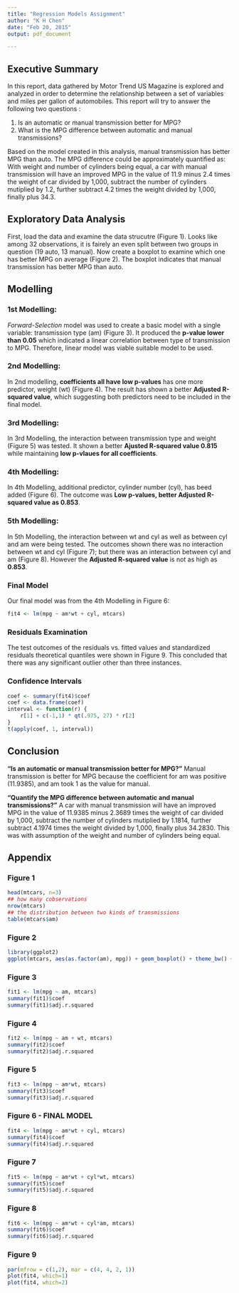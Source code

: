 ```yaml
---
title: "Regression Models Assignment"
author: "K H Chen"
date: "Feb 20, 2015"
output: pdf_document

---
```

## Executive Summary  

In this report, data gathered by Motor Trend US Magazine is explored and analyzed in order to determine the relationship between a set of variables and miles per gallon of automobiles. This report will try to  answer the following two questions :
  
  1) Is an automatic or manual transmission better for MPG?
  2) What is the MPG difference between automatic and manual transmissions?  

Based on the model created in this analysis, manual transmission has better MPG than auto. The MPG difference could be approximately quantified as: With weight and number of cylinders being equal, a car with manual transmission will have an improved MPG in the value of 11.9 minus 2.4 times the weight of car divided by 1,000, subtract the number of cylinders mutiplied by 1.2, further subtract 4.2 times the weight divided by 1,000, finally plus 34.3.  


## Exploratory Data Analysis  

First, load the data and examine the data strucutre (Figure 1). Looks like among 32 observations, it is fairely an even split between two groups in question (19 auto, 13 manual). Now create a boxplot to examine which one has better MPG on average (Figure 2). The boxplot indicates that manual transmission has better MPG than auto.    

## Modelling

### 1st Modelling: 
*Forward-Selection* model was used to create a basic model with a single variable: transmission type (am) (Figure 3). It produced the **p-value lower than 0.05** which indicated a linear correlation between type of transmission to MPG.  Therefore, linear model was viable suitable model to be used.

### 2nd Modelling:
In 2nd modelling, **coefficients all have low p-values** has one more predictor, weight (wt) (Figure 4). The result has shown a better **Adjusted R-squared value**, which suggesting both predictors need to be included in the final model.  

### 3rd Modelling:
In 3rd Modelling, the interaction between transmission type and weight (Figure 5) was tested. It shown a better **Ajusted R-squared value 0.815** while maintaining **low p-vlaues for all coefficients**.   

### 4th Modelling:
In 4th Modelling, additional predictor, cylinder number (cyl), has beed added (Figure 6). The outcome was **Low p-values, better Adjusted R-squared value as 0.853**. 

### 5th Modelling:
In 5th Modelling, the interaction between wt and cyl as well as between cyl and am were being tested. The outcomes shown there was no interaction between wt and cyl (Figure 7); but there was an interaction between cyl and am (Figure 8). However the **Adjusted R-squared value** is not as high as **0.853**.    

### Final Model
Our final model was from the 4th Modelling in Figure 6:  

```r
fit4 <- lm(mpg ~ am*wt + cyl, mtcars)
```

### Residuals Examination  

The test outcomes of the residuals vs. fitted values and standardized residuals theoretical quantiles were shown in Figure 9. This concluded that there was any significant outlier other than three instances.  

### Confidence Intervals  

```r
coef <- summary(fit4)$coef
coef <- data.frame(coef)
interval <- function(r) {
    r[1] + c(-1,1) * qt(.975, 27) * r[2]
}
t(apply(coef, 1, interval))
```


## Conclusion 

**"Is an automatic or manual transmission better for MPG?”** Manual transmission is better for MPG because the coefficient for am was positive (11.9385), and am took 1 as the value for manual.  

**"Quantify the MPG difference between automatic and manual transmissions?"** 
A car with manual transmission will have an improved MPG in the value of 11.9385 minus 2.3689 times the weight of car divided by 1,000, subtract the number of cylinders mutiplied by 1.1814, further subtract 4.1974 times the weight divided by 1,000, finally plus 34.2830. This was with assumption of the weight and number of cylinders being equal.


## Appendix

### Figure 1  
```r
head(mtcars, n=3)
## how many cobservations
nrow(mtcars)
## the distribution between two kinds of transmissions
table(mtcars$am)
```

### Figure 2  
```r
library(ggplot2)
ggplot(mtcars, aes(as.factor(am), mpg)) + geom_boxplot() + theme_bw() + labs(x="0=Auto, 1=Manual")
```

### Figure 3  

```r
fit1 <- lm(mpg ~ am, mtcars)
summary(fit1)$coef
summary(fit1)$adj.r.squared
```

### Figure 4  


```r
fit2 <- lm(mpg ~ am + wt, mtcars)
summary(fit2)$coef
summary(fit2)$adj.r.squared
```

### Figure 5  

```r
fit3 <- lm(mpg ~ am*wt, mtcars)
summary(fit3)$coef
summary(fit3)$adj.r.squared
```

### Figure 6 - FINAL MODEL    

```r
fit4 <- lm(mpg ~ am*wt + cyl, mtcars)
summary(fit4)$coef
summary(fit4)$adj.r.squared
```

### Figure 7  

```r
fit5 <- lm(mpg ~ am*wt + cyl*wt, mtcars)
summary(fit5)$coef
summary(fit5)$adj.r.squared
```

### Figure 8  
```r
fit6 <- lm(mpg ~ am*wt + cyl*am, mtcars)
summary(fit6)$coef
summary(fit6)$adj.r.squared
```

### Figure 9

```r
par(mfrow = c(1,2), mar = c(4, 4, 2, 1))
plot(fit4, which=1)
plot(fit4, which=2)
```